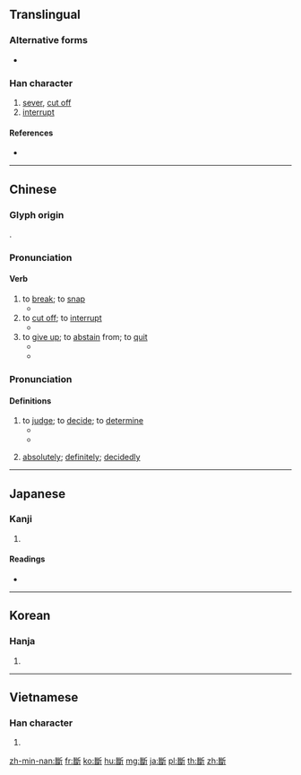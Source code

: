 {{also|断}}
==Translingual==

===Alternative forms===
* {{l|mul|𣃔}}

===Han character===
{{Han char|rn=69|rad=斤|as=14|sn=18|four=22721|canj=VIHML|ids=⿰㡭斤}}

# [[sever]], [[cut off]]
# [[interrupt]]

====References====
* {{Han ref|kx=0480.350|dkj=13611|dj=0841.220|hdz=32028.130|uh=65B7|ud=26039|bh=C25F|bd=49759}}

----

==Chinese==
{{zh-forms|s=断}}

===Glyph origin===
{{Han etym}}
{{Han compound|㡭|斤|ls=ic}}.

===Pronunciation===
{{zh-pron
|m=duàn
|c=dyun6,tyun5
|mc=y
|oc=y
|ma=
|cat=v
}}

====Verb====
{{zh-verb}}

# to [[break]]; to [[snap]]
#* {{zh-x|他 說 他 的 手臂 斷 了。|He said that he'd broken his arm}}
# to [[cut off]]; to [[interrupt]]
#* {{zh-x|通話 斷 了。|the line has gone dead}}
# to [[give up]]; to [[abstain]] from; to [[quit]]
#* {{zh-x|斷 烟|to quit smoking}}
#* {{zh-x|在 孩子 三 個 月 大 時，她 給 孩子 斷 了 奶，並 開始 喂 奶粉。|She [[wean]]ed her baby when he was 3 months old and started him on powdered milk.}}

===Pronunciation===
{{zh-pron
|m=duàn
|c=dyun3
|ma=
|cat=v
}}

====Definitions====
{{zh-hanzi}}

# to [[judge]]; to [[decide]]; to [[determine]]
#* {{zh-l|判断/判斷|to decide, to determine}}
#* {{zh-x|這 個 案子 很 難 '''斷'''。|It is hard to '''judge''' this case.}}
# {{qualifier|used in the negative}} [[absolutely]]; [[definitely]]; [[decidedly]]

----

==Japanese==

===Kanji===
{{ja-kanji|grade=|rs=斤14|style=ky|shin=断}}

# {{defn|lang=ja|sort=斤14}}

====Readings====
* {{ja-readings|on=[[だん]] (dan)|kun=[[たつ]] (tatsu), [[ことわる]] (kotowaru)}}

----

==Korean==

===Hanja===
{{ko-hanja|hangeul=단|eumhun=|rv=dan|mr=tan|y=tan}}

# {{defn|lang=ko|sort=斤14}}

----

==Vietnamese==

===Han character===
{{vi-hantu|[[đoán]], [[đoạn]]|rs=斤14}}

# {{defn|lang=vi|sort=斤14}}

[[zh-min-nan:斷]]
[[fr:斷]]
[[ko:斷]]
[[hu:斷]]
[[mg:斷]]
[[ja:斷]]
[[pl:斷]]
[[th:斷]]
[[zh:斷]]